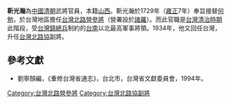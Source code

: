 '''靳光瀚'''為[[中國|中國]][[清朝|清朝]]武將官員，本籍[[山西|山西]]。靳光瀚於1729年（[[雍正|雍正]]7年）奉旨接替[[何勉|何勉]]，於台灣地區擔任[[台灣北路營|台灣北路營]][[參將|參將]]（營署設於[[諸羅|諸羅]]）。而此官職是[[台灣清治時期|台灣清治時期]]此階段，受[[台灣鎮|台灣鎮]][[總兵|總兵]]制約的[[台南|台南]]以北最高軍事將領。1934年，他又回任台灣，升任[[台灣北路協|台灣北路協]]副將。

{{start box}}
{{s-before|[[何勉|何勉]]}}
{{s-title|[[台灣北路營|台灣北路營]][[參將|參將]]|1729年上任}}
{{s-after|[[張永龍|張永龍]]}}
{{end box}}
{{start box}}
{{s-before|[[馬驥|馬驥]]}}
{{s-title|[[台灣北路協|台灣北路協]][[副將|副將]]|1734年上任}}
{{s-after|[[觀柱|觀柱]]}}
{{end box}}

==參考文獻==
*劉寧顏編，《重修台灣省通志》，台北市，台灣省文獻委員會，1994年。

[[Category:台灣北路營參將|Category:台灣北路營參將]]
[[Category:台灣北路協副將|Category:台灣北路協副將]]
{{清朝人物小作品}}